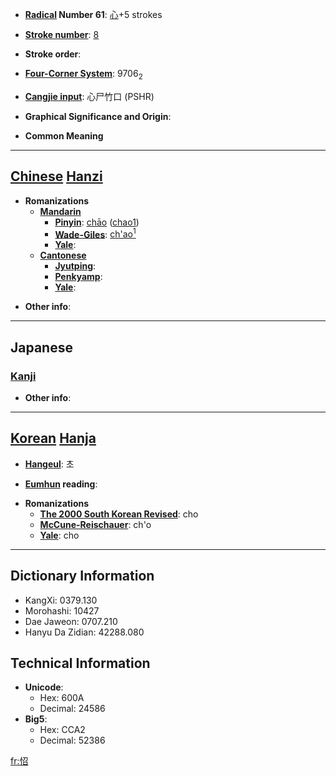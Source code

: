 * '''[[Wiktionary:Chinese radical index| Radical]] Number 61''': [[Wiktionary:Chinese radical index 心|心]]+5 strokes

* '''[[Wiktionary:Chinese total strokes index|Stroke number]]''': [[Wiktionary:Chinese total strokes index 8|8]]

* '''Stroke order''': 

* '''[[Wiktionary:Chinese four corner index|Four-Corner System]]''': 9706<sub>2</sub>

* '''[[Wiktionary:Chinese Cangjie index|Cangjie input]]''': 心尸竹口 (PSHR)

* '''Graphical Significance and Origin''': 

* '''Common Meaning'''

----

== [[Chinese]] [[Hanzi]] ==

* '''Romanizations'''
** '''[[Mandarin]]'''
*** '''[[Pinyin]]''': [[chāo]] ([[chao1]])
*** '''[[Wade-Giles]]''': [[ch'ao1|ch'ao<sup>1</sup>]]
*** '''[[Yale]]''': 
** '''[[Cantonese]]'''
*** '''[[Jyutping]]''':
*** '''[[Penkyamp]]''': 
*** '''[[Yale]]''': 

* '''Other info''': 

----

==Japanese==
===[[Kanji]]===
{{kanji|on readings=[[ちょう]] (chō), [[しょう]] (shō)
|kun readings=[[かなしむ]] (kanashimu)
}}

* '''Other info''':  

----

== [[Korean]] [[Hanja]] ==

* '''[[Hangeul]]''': 초

* '''[[Eumhun]] reading''': 

* '''Romanizations'''
** '''[[The 2000 South Korean Revised Romanization|The 2000 South Korean Revised]]''': cho
** '''[[McCune-Reischauer]]''': ch'o
** '''[[Yale]]''': cho

----

== Dictionary Information ==

* KangXi: 0379.130
* Morohashi: 10427
* Dae Jaweon: 0707.210
* Hanyu Da Zidian: 42288.080

== Technical Information ==

* '''Unicode''':
** Hex: 600A
** Decimal: 24586
* '''Big5''':
** Hex: CCA2
** Decimal: 52386

[[fr:怊]]